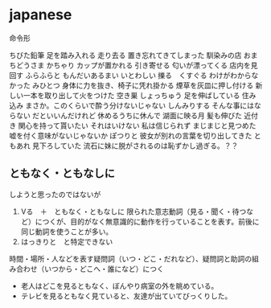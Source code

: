 # japanese

命令形

ちびた鉛筆
足を踏み入れる
走り去る
置き忘れてきてしまった
馴染みの店
おまちどうさま
かちゃり
カップが置かれる
引き寄せる
匂いが漂ってくる
店内を見回す
ふらふらと
もんだいあるまい
いとわしい
擽る　くすぐる
わけがわからなかった
みひとつ
身体に力を抜き、椅子に凭れ掛かる
煙草を灰皿に押し付ける
新しい一本を取り出して火をつけた
空き巣
しょっちゅう
足を伸ばしている
住み込み
まさか。このくらいで酔う分けないじゃない
しんみりする
そんな事にはならない
だといいんだけれど
休めるうちに休んで
湖面に映る月
髪も伸びた
近付き
関心を持って貰いたい
それはいけない
私は信じられず
まじまじと見つめた
嘘を付く意味がないじゃないか
ぽつりと
彼女が別れの言葉を切り出してきた
ともあれ
見下ろしていた
流石に妹に脱がされるのは恥ずかし過ぎる。？？


<WordList words={WORD_DATA} collection={SYNONYM_DATA} />
<WordList collection={COLLECTION_DATA} />

## ともなく・ともなしに

しようと思ったのではないが

1. Vる　＋　ともなく・ともなしに
   限られた意志動詞（見る・聞く・待つなど）につくが、目的がなく無意識的に動作を行っていることを表す。前後に同じ動詞を使うことが多い。
2. はっきりと　と特定できない

時間・場所・人などを表す疑問詞（いつ・どこ・だれなど）、疑問詞と助詞の組み合わせ（いつから・どこへ・誰になど）につく

- 老人はどこを見るともなく、ぼんやり病室の外を眺めている。
- テレビを見るともなく見ていると、友達が出ていてびっくりした。
